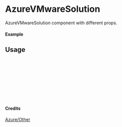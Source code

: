 
<Meta of={AzureVMwareSolution} title="Azure/Other/AzureVMwareSolution" />

# AzureVMwareSolution

AzureVMwareSolution component with different props.

#### Example

<Canvas of={AzureVMwareSolution.Primary} />

## Usage

```ts
import { AzureVMwareSolution } from "yadl-ui";

const Example = () => {
  return (
      <AzureVMwareSolution />
  );
};

export default Example;
```

#### Credits
[Azure/Other](https://learn.microsoft.com/en-us/azure/architecture/icons/)
